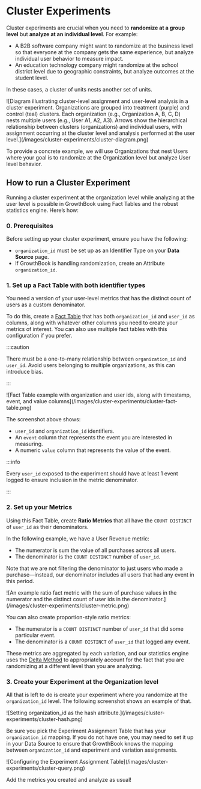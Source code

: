 
# Cluster Experiments

Cluster experiments are crucial when you need to **randomize at a group level** but **analyze at an individual level**. For example:

- A B2B software company might want to randomize at the business level so that everyone
  at the company gets the same experience, but analyze individual user behavior to measure impact.
- An education technology company might randomize at the school district level due to geographic
  constraints, but analyze outcomes at the student level.

In these cases, a cluster of units nests another set of units.

<MaxWidthImage>
![Diagram illustrating cluster-level assignment and user-level analysis in a cluster experiment. Organizations are grouped into treatment (purple) and control (teal) clusters. Each organization (e.g., Organization A, B, C, D) nests multiple users (e.g., User A1, A2, A3). Arrows show the hierarchical relationship between clusters (organizations) and individual users, with assignment occurring at the cluster level and analysis performed at the user level.](/images/cluster-experiments/cluster-diagram.png)
</MaxWidthImage>

To provide a concrete example, we will use Organizations that nest Users where your goal is to randomize at the Organization level but
analyze User level behavior.

## How to run a Cluster Experiment

Running a cluster experiment at the organization level while analyzing at the user level is possible in GrowthBook using Fact Tables and the robust statistics engine. Here’s how:

### 0. Prerequisites

Before setting up your cluster experiment, ensure you have the following:

- `organization_id` must be set up as an Identifier Type on your **Data Source** page.
- If GrowthBook is handling randomization, create an Attribute `organization_id`.

### 1. Set up a Fact Table with both identifier types

You need a version of your user-level metrics that has the distinct count of users as a custom denominator.

To do this, create a [Fact Table](/app/metrics#fact-tables) that has both `organization_id` and `user_id` as columns,
along with whatever other columns you need to create your metrics of interest. You can also use multiple fact tables with this
configuration if you prefer.

:::caution

There must be a one-to-many relationship between `organization_id` and `user_id`. Avoid users belonging to multiple organizations, as this can introduce bias.

:::

<MaxWidthImage>
![Fact Table example with organization and user ids, along with timestamp, event, and value columns](/images/cluster-experiments/cluster-fact-table.png)
</MaxWidthImage>

The screenshot above shows:

- `user_id` and `organization_id` identifiers.
- An `event` column that represents the event you are interested in measuring.
- A numeric `value` column that represents the value of the event.

:::info

Every `user_id` exposed to the experiment should have at least 1 event logged to ensure inclusion in the metric denominator.

:::

### 2. Set up your Metrics

Using this Fact Table, create **Ratio Metrics** that all have the `COUNT DISTINCT` of `user_id` as their denominators.

In the following example, we have a User Revenue metric:

- The numerator is sum the value of all purchases across all users.
- The denominator is the `COUNT DISTINCT` number of `user_id`.

Note that we are not filtering the denominator to just users who made a purchase—instead, our denominator includes all users that had any event in this period.

<MaxWidthImage>
![An example ratio fact metric with the sum of purchase values in the numerator and the distinct count of user ids in the denominator.](/images/cluster-experiments/cluster-metric.png)
</MaxWidthImage>

You can also create proportion-style ratio metrics:

- The numerator is a `COUNT DISTINCT` number of `user_id` that did some particular event.
- The denominator is a `COUNT DISTINCT` of `user_id` that logged any event.

These metrics are aggregated by each variation, and our statistics engine uses the [Delta Method](/statistics/details#ratio-metrics) to appropriately account for the fact that you are randomizing at a different level than you are analyzing.

### 3. Create your Experiment at the Organization level

All that is left to do is create your experiment where you randomize at the `organization_id` level. The following screenshot shows an example of that.

<MaxWidthImage border>
![Setting organization_id as the hash attribute.](/images/cluster-experiments/cluster-hash.png)
</MaxWidthImage>

Be sure you pick the Experiment Assignment Table that has your `organization_id` mapping. If you do not have one, you may need to set it up in your Data Source to ensure that GrowthBook knows the mapping between `organization_id` and experiment and variation assignments.

<MaxWidthImage border>
![Configuring the Experiment Assignment Table](/images/cluster-experiments/cluster-query.png)
</MaxWidthImage>

Add the metrics you created and analyze as usual!
